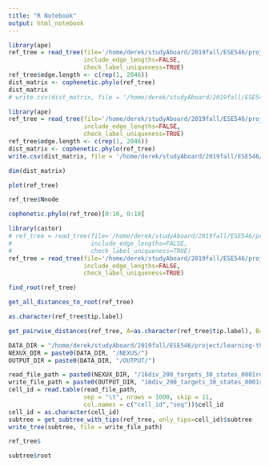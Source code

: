 ```yaml
---
title: "R Notebook"
output: html_notebook
---
```


```r
library(ape)
ref_tree = read_tree(file='/home/derek/studyAboard/2019fall/ESE546/project/learning-the-game-of-life/data/dataset-3/ref-trees/7div_200_targets_30_states_REF_trim_n.nw',
                     include_edge_lengths=FALSE,
                     check_label_uniqueness=TRUE)
ref_tree$edge.length <- c(rep(1, 2046))
dist_matrix <- cophenetic.phylo(ref_tree)
dist_matrix
# write.csv(dist_matrix, file = '/home/derek/studyAboard/2019fall/ESE546/project/learning-the-game-of-life/data/dataset-2/ref-trees/pairwise-dist.csv')
```

```r
library(ape)
ref_tree = read_tree(file='/home/derek/studyAboard/2019fall/ESE546/project/learning-the-game-of-life/data/dataset-2/ref-trees/10div_200_targets_30_states_REF_trim_n.nw',
                     include_edge_lengths=FALSE,
                     check_label_uniqueness=TRUE)
ref_tree$edge.length <- c(rep(1, 2046))
dist_matrix <- cophenetic.phylo(ref_tree)
write.csv(dist_matrix, file = '/home/derek/studyAboard/2019fall/ESE546/project/learning-the-game-of-life/data/dataset-2/ref-trees/pairwise-dist.csv')
```
```r
dim(dist_matrix)
```

```r
plot(ref_tree)
```

```r
ref_tree$Nnode
```

```r
cophenetic.phylo(ref_tree)[0:10, 0:10]
```

```r
library(castor)
# ref_tree = read_tree(file='/home/derek/studyAboard/2019fall/ESE546/project/learning-the-game-of-life/data/dataset-1/ref-trees/16div_200_targets_30_states_REF.nw',
#                      include_edge_lengths=FALSE,
#                      check_label_uniqueness=TRUE)
ref_tree = read_tree(file='/home/derek/studyAboard/2019fall/ESE546/project/learning-the-game-of-life/data/dataset-2/ref-trees/10div_200_targets_30_states_REF_trim_n.nw',
                     include_edge_lengths=FALSE,
                     check_label_uniqueness=TRUE)
```
```r
find_root(ref_tree)
```
```r
get_all_distances_to_root(ref_tree)
```

```r
as.character(ref_tree$tip.label)
```

```r
get_pairwise_distances(ref_tree, A=as.character(ref_tree$tip.label), B=as.character(ref_tree$tip.label))
```

```r
DATA_DIR = "/home/derek/studyAboard/2019fall/ESE546/project/learning-the-game-of-life/data/perl-test"
NEXUX_DIR = paste0(DATA_DIR, "/NEXUS/")
OUTPUT_DIR = paste0(DATA_DIR, "/OUTPUT/")

read_file_path = paste0(NEXUX_DIR, "/16div_200_targets_30_states_0001rep_FAST_sample_1000_Weighted.nexus")
write_file_path = paste0(OUTPUT_DIR, "16div_200_targets_30_states_0001rep_FAST_sample_1000_Weighted.nw")
cell_id = read.table(read_file_path, 
                     sep = "\t", nrows = 1000, skip = 11,
                     col.names = c("cell_id","seq"))$cell_id
cell_id = as.character(cell_id)
subtree = get_subtree_with_tips(ref_tree, only_tips=cell_id)$subtree
write_tree(subtree, file = write_file_path)
```

```r
ref_tree$
```

```r
subtree$root
```

